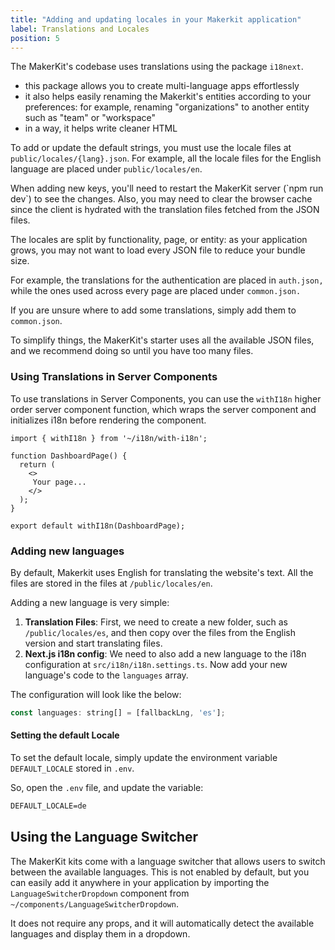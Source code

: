 ```yaml
---
title: "Adding and updating locales in your Makerkit application"
label: Translations and Locales
position: 5
---
```


The MakerKit's codebase uses translations using the package `i18next`.

- this package allows you to create multi-language apps effortlessly
- it also helps easily renaming the Makerkit's entities according to your preferences: for example, renaming "organizations" to another entity such as "team" or "workspace"
- in a way, it helps write cleaner HTML

To add or update the default strings, you must use the locale files at `public/locales/{lang}.json`. For example, all the locale files for the English language are placed under `public/locales/en`.

<Alert type='warn'>
  When adding new keys, you'll need to restart the MakerKit server (`npm run dev`) to see the changes. Also, you may need to clear the browser cache since the client is hydrated with the translation files fetched from the JSON files.
</Alert>

The locales are split by functionality, page, or entity: as your application grows, you may not want to load every JSON file to reduce your bundle size.

For example, the translations for the authentication are placed in `auth.json,` while the ones used across every page are placed under `common.json.`

If you are unsure where to add some translations, simply add them to `common.json`.

<Alert type='info'>
  To simplify things, the MakerKit's starter uses all the available JSON files, and we recommend doing so until you have too many files.
</Alert>

### Using Translations in Server Components

To use translations in Server Components, you can use the `withI18n` higher order server component function, which wraps the server component and initializes i18n before rendering the component.

```tsx
import { withI18n } from '~/i18n/with-i18n';

function DashboardPage() {
  return (
    <>
     Your page...
    </>
  );
}

export default withI18n(DashboardPage);
```

### Adding new languages

By default, Makerkit uses English for translating the website's text. All the files are stored in the files at `/public/locales/en`.

Adding a new language is very simple:
1. **Translation Files**: First, we need to create a new folder, such as `/public/locales/es`, and then copy over the files from the English version and start translating files.
2. **Next.js i18n config**: We need to also add a new language to the i18n configuration at `src/i18n/i18n.settings.ts`. Now add your new language's code to the `languages` array.

The configuration will look like the below:

```js title="src/i18n/i18n.settings.ts"
const languages: string[] = [fallbackLng, 'es'];
```

#### Setting the default Locale

To set the default locale, simply update the environment variable `DEFAULT_LOCALE` stored in `.env`.

So, open the `.env` file, and update the variable:

```txt title=".env"
DEFAULT_LOCALE=de
```

## Using the Language Switcher

The MakerKit kits come with a language switcher that allows users to switch between the available languages. This is not enabled by default, but you can easily add it anywhere in your application by importing the `LanguageSwitcherDropdown` component from `~/components/LanguageSwitcherDropdown`. 

It does not require any props, and it will automatically detect the available languages and display them in a dropdown.
